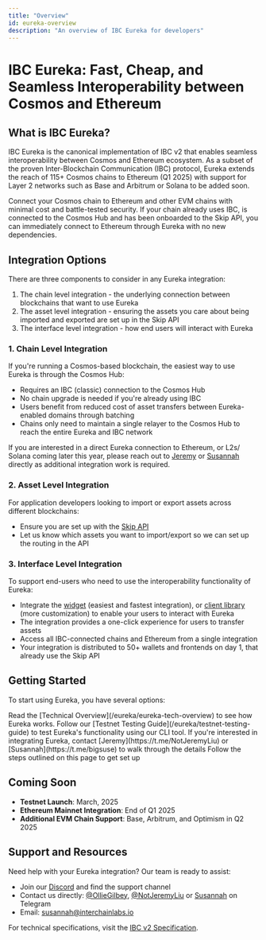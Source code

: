 ```yaml
---
title: "Overview"
id: eureka-overview
description: "An overview of IBC Eureka for developers"
---
```


# IBC Eureka: Fast, Cheap, and Seamless Interoperability between Cosmos and Ethereum

## What is IBC Eureka?

IBC Eureka is the canonical implementation of IBC v2 that enables seamless interoperability between Cosmos and Ethereum ecosystem. As a subset of the proven Inter-Blockchain Communication (IBC) protocol, Eureka extends the reach of 115+ Cosmos chains to Ethereum (Q1 2025) with support for Layer 2 networks such as Base and Arbitrum or Solana to be added soon.

<CardGroup cols={2}>
  <Card title="Connect Your Chain" icon="ethereum">
    Connect your Cosmos chain to Ethereum and other EVM chains with minimal cost and battle-tested security.
  </Card>
  <Card title="Instant Compatibility" icon="puzzle">
    If your chain already uses IBC, is connected to the Cosmos Hub and has been onboarded to the Skip API, you can immediately connect to Ethereum through Eureka with no new dependencies.
  </Card>
</CardGroup>

## Integration Options

There are three components to consider in any Eureka integration:

1. The chain level integration - the underlying connection between blockchains that want to use Eureka
2. The asset level integration - ensuring the assets you care about being imported and exported are set up in the Skip API
3. The interface level integration - how end users will interact with Eureka 

### 1. Chain Level Integration

If you're running a Cosmos-based blockchain, the easiest way to use Eureka is through the Cosmos Hub:

- Requires an IBC (classic) connection to the Cosmos Hub
- No chain upgrade is needed if you're already using IBC
- Users benefit from reduced cost of asset transfers between Eureka-enabled domains through batching
- Chains only need to maintain a single relayer to the Cosmos Hub to reach the entire Eureka and IBC network

If you are interested in a direct Eureka connection to Ethereum, or L2s/ Solana coming later this year, 
please reach out to [Jeremy](https://t.me/NotJeremyLiu) or [Susannah](https://t.me/bigsuse) directly as additional integration work is required.

### 2. Asset Level Integration

For application developers looking to import or export assets across different blockchains:

- Ensure you are set up with the [Skip API](/support-requirements/chain-support-requirements)
- Let us know which assets you want to import/export so we can set up the routing in the API

### 3. Interface Level Integration

To support end-users who need to use the interoperability functionality of Eureka:

- Integrate the [widget](/widget/getting-started) (easiest and fastest integration), or [client library](/client/getting-started) (more customization) to enable your users to interact with Eureka
- The integration provides a one-click experience for users to transfer assets
- Access all IBC-connected chains and Ethereum from a single integration
- Your integration is distributed to 50+ wallets and frontends on day 1, that already use the Skip API

## Getting Started

To start using Eureka, you have several options:

<Steps>
  <Step title="Understand the Tech">
    Read the [Technical Overview](/eureka/eureka-tech-overview) to see how Eureka works.
  </Step>
  <Step title="Explore the Testnet">
    Follow our [Testnet Testing Guide](/eureka/testnet-testing-guide) to test Eureka's functionality using our CLI tool.
  </Step>
  <Step title="Connect with Us">
    If you're interested in integrating Eureka, contact [Jeremy](https://t.me/NotJeremyLiu) or [Susannah](https://t.me/bigsuse) to walk through the details
  </Step>
  <Step title="Integrate Eureka">
    Follow the steps outlined on this page to get set up
  </Step>
</Steps>

## Coming Soon

- **Testnet Launch**: March, 2025
- **Ethereum Mainnet Integration**: End of Q1 2025
- **Additional EVM Chain Support**: Base, Arbitrum, and Optimism in Q2 2025

## Support and Resources

Need help with your Eureka integration? Our team is ready to assist:

- Join our [Discord](https://discord.gg/cosmos) and find the support channel
- Contact us directly: [@OllieGilbey](https://t.me/OllieGilbey), [@NotJeremyLiu](https://t.me/NotJeremyLiu) or [Susannah](https://t.me/bigsuse) on Telegram
- Email: susannah@interchainlabs.io

For technical specifications, visit the [IBC v2 Specification](https://github.com/cosmos/ibc/pull/1143).
